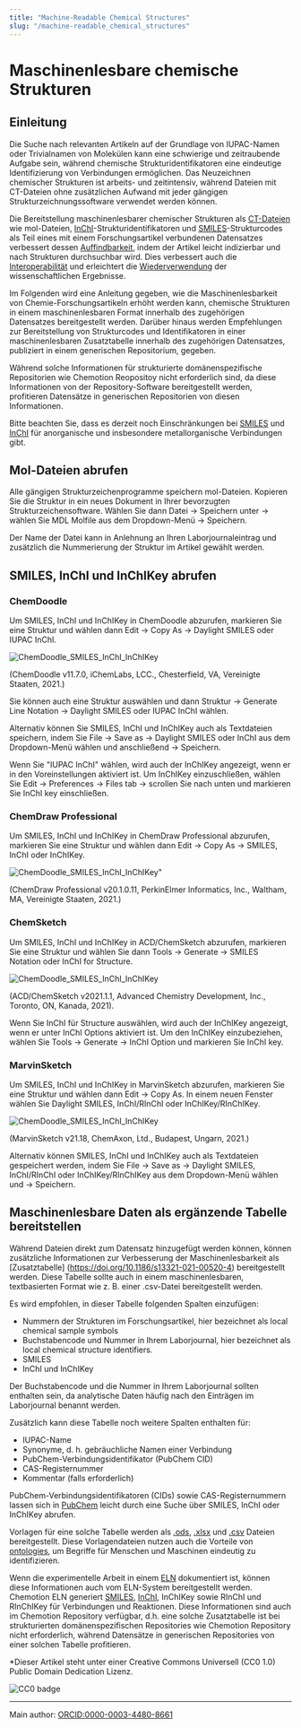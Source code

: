 ```yaml
---
title: "Machine-Readable Chemical Structures"
slug: "/machine-readable_chemical_structures"
---
```

 # Maschinenlesbare chemische Strukturen



## Einleitung

Die Suche nach relevanten Artikeln auf der Grundlage von IUPAC-Namen oder Trivialnamen von Molekülen kann eine schwierige und zeitraubende Aufgabe sein, während chemische Strukturidentifikatoren eine eindeutige Identifizierung von Verbindungen ermöglichen. Das Neuzeichnen chemischer Strukturen ist arbeits- und zeitintensiv, während Dateien mit CT-Dateien ohne zusätzlichen Aufwand mit jeder gängigen Strukturzeichnungssoftware verwendet werden können.

Die Bereitstellung maschinenlesbarer chemischer Strukturen als [CT-Dateien](/docs/ct_files) wie mol-Dateien, [InChI](/docs/inchi)-Strukturidentifikatoren und [SMILES](/docs/smiles)-Strukturcodes als Teil eines mit einem Forschungsartikel verbundenen Datensatzes verbessert dessen [Auffindbarkeit](/docs/fair), indem der Artikel leicht indizierbar und nach Strukturen durchsuchbar wird. Dies verbessert auch die [Interoperabilität](/docs/fair) und erleichtert die [Wiederverwendung](/docs/fair) der wissenschaftlichen Ergebnisse.

Im Folgenden wird eine Anleitung gegeben, wie die Maschinenlesbarkeit von Chemie-Forschungsartikeln erhöht werden kann, chemische Strukturen in einem maschinenlesbaren Format innerhalb des zugehörigen Datensatzes bereitgestellt werden. Darüber hinaus werden Empfehlungen zur Bereitstellung von Strukturcodes und Identifikatoren in einer maschinenlesbaren Zusatztabelle innerhalb des zugehörigen Datensatzes, publiziert in einem generischen Repositorium, gegeben.

Während solche Informationen für strukturierte domänenspezifische Repositorien wie Chemotion Reopositoy nicht erforderlich sind, da diese Informationen von der Repository-Software bereitgestellt werden, profitieren Datensätze in generischen Repositorien von diesen Informationen.

Bitte beachten Sie, dass es derzeit noch Einschränkungen bei [SMILES](/docs/smiles) und [InChI](/docs/inchi) für anorganische und insbesondere metallorganische Verbindungen gibt.

## Mol-Dateien abrufen

Alle gängigen Strukturzeichenprogramme speichern mol-Dateien. Kopieren Sie die Struktur in ein neues Dokument in Ihrer bevorzugten Strukturzeichensoftware. Wählen Sie dann Datei -> Speichern unter -> wählen Sie MDL Molfile aus dem Dropdown-Menü -> Speichern.

Der Name der Datei kann in Anlehnung an Ihren Laborjournaleintrag und zusätzlich die Nummerierung der Struktur im Artikel gewählt werden.

## SMILES, InChI und InChIKey abrufen

### ChemDoodle

Um SMILES, InChI und InChIKey in ChemDoodle abzurufen, markieren Sie eine Struktur und wählen dann Edit -> Copy As -> Daylight SMILES oder IUPAC InChI.

![ChemDoodle_SMILES_InChI_InChIKey](/img/topics/Screenshots_ChemDoodle_SMILES_InChI_InChIKey.png)

(ChemDoodle v11.7.0, iChemLabs, LCC., Chesterfield, VA, Vereinigte Staaten, 2021.)

Sie können auch eine Struktur auswählen und dann Struktur -> Generate Line Notation -> Daylight SMILES oder IUPAC InChI wählen.

Alternativ können Sie SMILES, InChI und InChIKey auch als Textdateien speichern, indem Sie File -> Save as -> Daylight SMILES oder InChI aus dem Dropdown-Menü wählen und anschließend -> Speichern.

Wenn Sie "IUPAC InChI" wählen, wird auch der InChIKey angezeigt, wenn er in den Voreinstellungen aktiviert ist. Um InChIKey einzuschließen, wählen Sie Edit -> Preferences -> Files tab -> scrollen Sie nach unten und markieren Sie InChI key einschließen.

### ChemDraw Professional

Um SMILES, InChI und InChIKey in ChemDraw Professional abzurufen, markieren Sie eine Struktur und wählen dann Edit -> Copy As -> SMILES, InChI oder InChIKey.

![ChemDoodle_SMILES_InChI_InChIKey](/img/topics/Screenshots_ChemDraw_SMILES_InChI_InChIKey.png)"

(ChemDraw Professional v20.1.0.11, PerkinElmer Informatics, Inc., Waltham, MA, Vereinigte Staaten, 2021.)

### ChemSketch

Um SMILES, InChI und InChIKey in ACD/ChemSketch abzurufen, markieren Sie eine Struktur und wählen Sie dann Tools -> Generate -> SMILES Notation oder InChI for Structure.

![ChemDoodle_SMILES_InChI_InChIKey](/img/topics/Screenshots_ChemSketch_SMILES_InChI_InChIKey.png)

(ACD/ChemSketch v2021.1.1, Advanced Chemistry Development, Inc., Toronto, ON, Kanada, 2021).

Wenn Sie InChI für Structure auswählen, wird auch der InChIKey angezeigt, wenn er unter InChI Options aktiviert ist. Um den InChIKey einzubeziehen, wählen Sie Tools -> Generate -> InChI Option und markieren Sie InChI key.

### MarvinSketch

Um SMILES, InChI und InChIKey in MarvinSketch abzurufen, markieren Sie eine Struktur und wählen dann Edit -> Copy As. In einem neuen Fenster wählen Sie Daylight SMILES, InChI/RInChI oder InChIKey/RInChIKey.

![ChemDoodle_SMILES_InChI_InChIKey](/img/topics/Screenshots_MarvinSketch_SMILES_InChI_InChIKey.png)

(MarvinSketch v21.18, ChemAxon, Ltd., Budapest, Ungarn, 2021.)

Alternativ können SMILES, InChI und InChIKey auch als Textdateien gespeichert werden, indem Sie File -> Save as -> Daylight SMILES, InChI/RInChI oder InChIKey/RInChIKey aus dem Dropdown-Menü wählen und -> Speichern.

## Maschinenlesbare Daten als ergänzende Tabelle bereitstellen

Während Dateien direkt zum Datensatz hinzugefügt werden können, können zusätzliche Informationen zur Verbesserung der Maschinenlesbarkeit als [Zusatztabelle] (https://doi.org/10.1186/s13321-021-00520-4) bereitgestellt werden. Diese Tabelle sollte auch in einem maschinenlesbaren, textbasierten Format wie z. B. einer .csv-Datei bereitgestellt werden.

Es wird empfohlen, in dieser Tabelle folgenden Spalten einzufügen:
- Nummern der Strukturen im Forschungsartikel, hier bezeichnet als local chemical sample symbols
- Buchstabencode und Nummer in Ihrem Laborjournal, hier bezeichnet als local chemical structure identifiers.
- SMILES
- InChI und InChIKey

Der Buchstabencode und die Nummer in Ihrem Laborjournal sollten enthalten sein, da analytische Daten häufig nach den Einträgen im Laborjournal benannt werden.

Zusätzlich kann diese Tabelle noch weitere Spalten enthalten für:
- IUPAC-Name
- Synonyme, d. h. gebräuchliche Namen einer Verbindung
- PubChem-Verbindungsidentifikator (PubChem CID)
- CAS-Registernummer
- Kommentar (falls erforderlich)

PubChem-Verbindungsidentifikatoren (CIDs) sowie CAS-Registernummern lassen sich in [PubChem](https://pubchem.ncbi.nlm.nih.gov/) leicht durch eine Suche über SMILES, InChI oder InChIKey abrufen.

Vorlagen für eine solche Tabelle werden als [.ods](/assets/Supplementary_table_template.ods), [.xlsx](/assets/Supplementary_table_template.xlsx) und [.csv](/assets/Supplementary_table_template.csv) Dateien bereitgestellt. Diese Vorlagendateien nutzen auch die Vorteile von [ontologies](/docs/ontology), um Begriffe für Menschen und Maschinen eindeutig zu identifizieren.

Wenn die experimentelle Arbeit in einem [ELN](/docs/eln) dokumentiert ist, können diese Informationen auch vom ELN-System bereitgestellt werden. Chemotion ELN generiert [SMILES](/docs/smiles), [InChI](/docs/inchi), InChIKey sowie RInChI und RInChIKey für Verbindungen und Reaktionen. Diese Informationen sind auch im Chemotion Repository verfügbar, d.h. eine solche Zusatztabelle ist bei strukturierten domänenspezifischen Repositories wie Chemotion Repository nicht erforderlich, während Datensätze in generischen Repositories von einer solchen Tabelle profitieren.

*Dieser Artikel steht unter einer Creative Commons Universell (CC0 1.0) Public Domain Dedication Lizenz.

![CC0 badge](https://licensebuttons.net/l/zero/1.0/88x31.png)

----
Main author: [ORCID:0000-0003-4480-8661](https://orcid.org/0000-0003-4480-8661)
